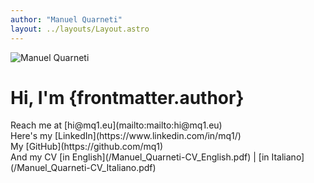 ```yaml
---
author: "Manuel Quarneti"
layout: ../layouts/Layout.astro
---
```



<img
    src="https://github.com/mq1.png"
    alt="Manuel Quarneti"
    className="h-48 rounded-full mb-4"
/>

# Hi, I'm {frontmatter.author}

<div className="flex gap-x-1 items-center">
    <Icon name="mdi:email-outline" className="h-6"/>
    Reach me at [hi@mq1.eu](mailto:mailto:hi@mq1.eu)
</div>

<div className="flex gap-x-1 items-center">
    <Icon name="mdi:linkedin" className="h-6"/>
    Here's my [LinkedIn](https://www.linkedin.com/in/mq1/)
</div>

<div className="flex gap-x-1 items-center">
    <Icon name="mdi:github" className="h-6"/>
    My [GitHub](https://github.com/mq1)
</div>

<div className="flex gap-x-1 items-center">
    <Icon name="mdi:file-pdf-outline" className="h-6"/>
    And my CV [in English](/Manuel_Quarneti-CV_English.pdf) | [in Italiano](/Manuel_Quarneti-CV_Italiano.pdf)
</div>
